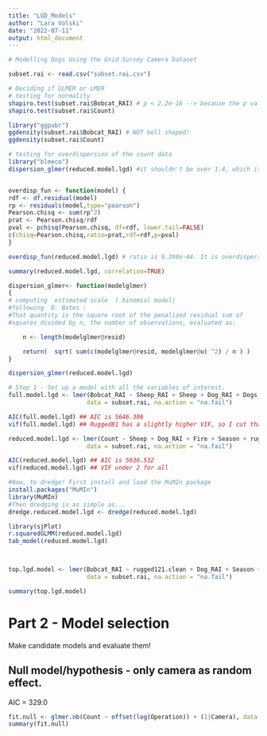 ```yaml
---
title: "LGD_Models"
author: "Lara Volski"
date: "2022-07-11"
output: html_document
---
```


```r

# Modelling Dogs Using the Grid Survey Camera Dataset

subset.rai <- read.csv("subset.rai.csv")

# Deciding if GLMER or LMER
# testing for normality
shapiro.test(subset.rai$Bobcat_RAI) # p < 2.2e-16 --> because the p value is < 0.05, it implies that the distribution of the data is significantly different from normal distribution. 
shapiro.test(subset.rai$Count)

library("ggpubr")
ggdensity(subset.rai$Bobcat_RAI) # NOT bell shaped!
ggdensity(subset.rai$Count)

# testing for overdispersion of the count data
library("blmeco") 
dispersion_glmer(reduced.model.lgd) #it shouldn't be over 1.4, which it isn't


overdisp_fun <- function(model) {
rdf <- df.residual(model)
rp <- residuals(model,type="pearson")
Pearson.chisq <- sum(rp^2)
prat <- Pearson.chisq/rdf
pval <- pchisq(Pearson.chisq, df=rdf, lower.tail=FALSE)
c(chisq=Pearson.chisq,ratio=prat,rdf=rdf,p=pval)
}

overdisp_fun(reduced.model.lgd) # ratio is 9.398e-04. It is overdispersed if the ratio is larger than 1, which it is not

summary(reduced.model.lgd, correlation=TRUE)

dispersion_glmer<- function(modelglmer)
{   
# computing  estimated scale  ( binomial model)
#following  D. Bates :
#That quantity is the square root of the penalized residual sum of
#squares divided by n, the number of observations, evaluated as:

    n <- length(modelglmer@resid)

    return(  sqrt( sum(c(modelglmer@resid, modelglmer@u) ^2) / n ) )
}

dispersion_glmer(reduced.model.lgd)

```

```r
# Step 1 - Set up a model with all the variables of interest.
full.model.lgd <- lmer(Bobcat_RAI ~ Sheep_RAI + Sheep + Dog_RAI + Dogs_Scaled + Fire + Season + rugged81.clean + rugged121.clean + road.dist.clean + elevation.clean + slope.clean + vegetation.coarser.clean + (1|Camera),
                      data = subset.rai, na.action = "na.fail")

AIC(full.model.lgd) ## AIC is 5646.306
vif(full.model.lgd) ## Rugged81 has a slightly higher VIF, so I cut that one between the two ruggeds. Dogs_Scaled and Sheep_RAI were also cut based on which had the highest VIF.

reduced.model.lgd <- lmer(Count ~ Sheep + Dog_RAI + Fire + Season + rugged121.clean + road.dist.clean + elevation.clean + slope.clean + vegetation.coarser.clean + (1|Camera),
                      data = subset.rai, na.action = "na.fail")

AIC(reduced.model.lgd) ## AIC is 5636.532
vif(reduced.model.lgd) ## VIF under 2 for all

#Now, to dredge! First install and load the MuMIn package
install.packages("MuMIn")
library(MuMIn)
#Then dredging is as simple as...
dredge.reduced.model.lgd <- dredge(reduced.model.lgd)

library(sjPlot)
r.squaredGLMM(reduced.model.lgd)
tab_model(reduced.model.lgd)



top.lgd.model <- lmer(Bobcat_RAI ~ rugged121.clean + Dog_RAI + Season + (1|Camera),
                      data = subset.rai, na.action = "na.fail")

summary(top.lgd.model)
```
# Part 2 - Model selection

Make candidate models and evaluate them!

## Null model/hypothesis - only camera as random effect.
AIC = 329.0
```r
fit.null <- glmer.nb(Count ~ offset(log(Operation)) + (1|Camera), data = subset.rai)
summary(fit.null)
```



